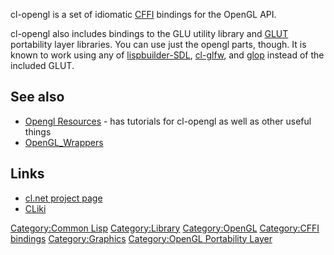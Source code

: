 cl-opengl is a set of idiomatic [[CFFI]] bindings for the OpenGL API.

cl-opengl also includes bindings to the GLU utility library and [[GLUT]] portability layer libraries. You can use just the opengl parts, though. It is known to work using any of [[lispbuilder-SDL]], [[cl-glfw]], and [[glop]] instead of the included GLUT.

== See also == 
* [[Opengl Resources]] - has tutorials for cl-opengl as well as other useful things
* [[OpenGL_Wrappers]]

== Links ==
* [http://common-lisp.net/project/cl-opengl/ cl.net project page]
* [http://www.cliki.net/cl-opengl CLiki]

[[Category:Common Lisp]]
[[Category:Library]]
[[Category:OpenGL]]
[[Category:CFFI bindings]]
[[Category:Graphics]]
[[Category:OpenGL Portability Layer]]